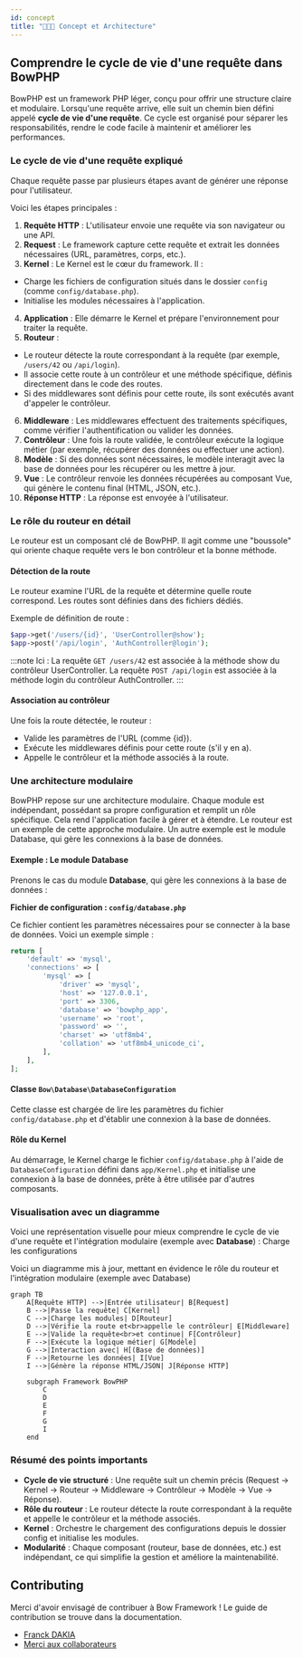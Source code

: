```yaml
---
id: concept
title: "👨🏽‍💻 Concept et Architecture"
---
```



## Comprendre le cycle de vie d'une requête dans BowPHP

BowPHP est un framework PHP léger, conçu pour offrir une structure claire et modulaire. Lorsqu'une requête arrive, elle suit un chemin bien défini appelé **cycle de vie d'une requête**. Ce cycle est organisé pour séparer les responsabilités, rendre le code facile à maintenir et améliorer les performances.

### Le cycle de vie d'une requête expliqué

Chaque requête passe par plusieurs étapes avant de générer une réponse pour l'utilisateur.

Voici les étapes principales :

1. **Requête HTTP** : L'utilisateur envoie une requête via son navigateur ou une API.
2. **Request** : Le framework capture cette requête et extrait les données nécessaires (URL, paramètres, corps, etc.).
3. **Kernel** : Le Kernel est le cœur du framework. Il :
  - Charge les fichiers de configuration situés dans le dossier `config` (comme `config/database.php`).
  - Initialise les modules nécessaires à l'application.
4. **Application** : Elle démarre le Kernel et prépare l'environnement pour traiter la requête.
5. **Routeur** :
  - Le routeur détecte la route correspondant à la requête (par exemple, `/users/42` ou `/api/login`).
  - Il associe cette route à un contrôleur et une méthode spécifique, définis directement dans le code des routes.
  - Si des middlewares sont définis pour cette route, ils sont exécutés avant d'appeler le contrôleur.
6. **Middleware** : Les middlewares effectuent des traitements spécifiques, comme vérifier l'authentification ou valider les données.
7. **Contrôleur** : Une fois la route validée, le contrôleur exécute la logique métier (par exemple, récupérer des données ou effectuer une action).
8. **Modèle** : Si des données sont nécessaires, le modèle interagit avec la base de données pour les récupérer ou les mettre à jour.
9. **Vue** : Le contrôleur renvoie les données récupérées au composant Vue, qui génère le contenu final (HTML, JSON, etc.).
10. **Réponse HTTP** : La réponse est envoyée à l'utilisateur.

### Le rôle du routeur en détail

Le routeur est un composant clé de BowPHP. Il agit comme une "boussole" qui oriente chaque requête vers le bon contrôleur et la bonne méthode.

#### Détection de la route

Le routeur examine l'URL de la requête et détermine quelle route correspond. Les routes sont définies dans des fichiers dédiés.

Exemple de définition de route :

```php title="routes/app.php"
$app->get('/users/{id}', 'UserController@show');
$app->post('/api/login', 'AuthController@login');
```

:::note
Ici :
La requête `GET /users/42` est associée à la méthode show du contrôleur UserController.
La requête `POST /api/login` est associée à la méthode login du contrôleur AuthController.
:::

#### Association au contrôleur

Une fois la route détectée, le routeur :

- Valide les paramètres de l'URL (comme {id}).
- Exécute les middlewares définis pour cette route (s'il y en a).
- Appelle le contrôleur et la méthode associés à la route.

### Une architecture modulaire

BowPHP repose sur une architecture modulaire. Chaque module est indépendant, possédant sa propre configuration et remplit un rôle spécifique. Cela rend l'application facile à gérer et à étendre. Le routeur est un exemple de cette approche modulaire. Un autre exemple est le module Database, qui gère les connexions à la base de données.

#### Exemple : Le module Database

Prenons le cas du module **Database**, qui gère les connexions à la base de données :

**Fichier de configuration : `config/database.php`**

Ce fichier contient les paramètres nécessaires pour se connecter à la base de données. Voici un exemple simple :

```php title="config/database.php"
return [
    'default' => 'mysql',
    'connections' => [
        'mysql' => [
            'driver' => 'mysql',
            'host' => '127.0.0.1',
            'port' => 3306,
            'database' => 'bowphp_app',
            'username' => 'root',
            'password' => '',
            'charset' => 'utf8mb4',
            'collation' => 'utf8mb4_unicode_ci',
        ],
    ],
];
```

#### **Classe `Bow\Database\DatabaseConfiguration`**

Cette classe est chargée de lire les paramètres du fichier `config/database.php` et d'établir une connexion à la base de données.

#### **Rôle du Kernel**

Au démarrage, le Kernel charge le fichier `config/database.php` à l'aide de `DatabaseConfiguration` défini dans `app/Kernel.php` et initialise une connexion à la base de données, prête à être utilisée par d'autres composants.

### Visualisation avec un diagramme

Voici une représentation visuelle pour mieux comprendre le cycle de vie d'une requête et l'intégration modulaire (exemple avec **Database**) :
Charge les configurations

Voici un diagramme mis à jour, mettant en évidence le rôle du routeur et l'intégration modulaire (exemple avec Database)

```mermaid
graph TB
    A[Requête HTTP] -->|Entrée utilisateur| B[Request]
    B -->|Passe la requête| C[Kernel]
    C -->|Charge les modules| D[Routeur]
    D -->|Vérifie la route et<br>appelle le contrôleur| E[Middleware]
    E -->|Valide la requête<br>et continue| F[Contrôleur]
    F -->|Exécute la logique métier| G[Modèle]
    G -->|Interaction avec| H[(Base de données)]
    F -->|Retourne les données| I[Vue]
    I -->|Génère la réponse HTML/JSON| J[Réponse HTTP]

    subgraph Framework BowPHP
        C
        D
        E
        F
        G
        I
    end
```

### Résumé des points importants

- **Cycle de vie structuré** : Une requête suit un chemin précis (Request → Kernel → Routeur → Middleware → Contrôleur → Modèle → Vue → Réponse).
- **Rôle du routeur** : Le routeur détecte la route correspondant à la requête et appelle le contrôleur et la méthode associés.
- **Kernel** : Orchestre le chargement des configurations depuis le dossier config et initialise les modules.
- **Modularité** : Chaque composant (routeur, base de données, etc.) est indépendant, ce qui simplifie la gestion et améliore la maintenabilité.

## Contributing

Merci d'avoir envisagé de contribuer à Bow Framework ! Le guide de contribution se trouve dans la documentation.

- [Franck DAKIA](https://github.com/papac)
- [Merci aux collaborateurs](https://github.com/bowphp/app/graphs/contributors)

<BugReportFeature />
<SuggestionFeature />
